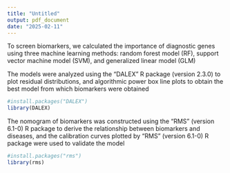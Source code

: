 ---
title: "Untitled"
output: pdf_document
date: "2025-02-11"
---

To screen biomarkers, we calculated the importance of diagnostic genes using three machine learning methods: random forest model (RF), support vector machine model (SVM), and generalized linear model (GLM) 


The models were analyzed using the “DALEX” R package (version 2.3.0) to plot residual distributions, and algorithmic power box line plots to obtain the best model from which biomarkers were obtained
```{r}
#install.packages("DALEX")
library(DALEX)
```





The nomogram of biomarkers was constructed using the “RMS” (version 6.1-0) R package to derive the relationship between biomarkers and diseases, and the calibration curves plotted by “RMS” (version 6.1-0) R package were used to validate the model


```{r}
#install.packages("rms")
library(rms)
```















